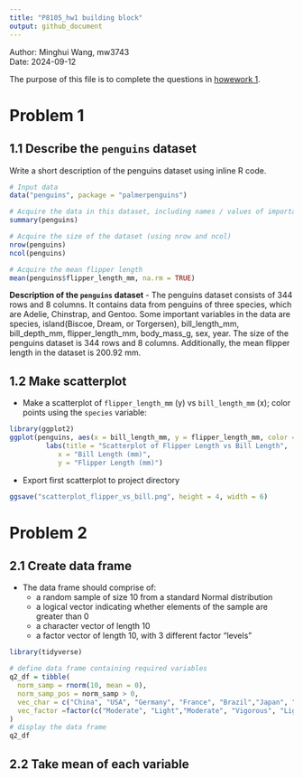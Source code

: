 ```yaml
---
title: "P8105_hw1 building block"
output: github_document
---
```

Author: Minghui Wang, mw3743<br>
Date: 2024-09-12

The purpose of this file is to complete the questions in [howework 1](https://p8105.com/homework_1.html).

# Problem 1

## 1.1 Describe the `penguins` dataset
Write a short description of the penguins dataset using inline R code.<br> 
```r

# Input data
data("penguins", package = "palmerpenguins")

# Acquire the data in this dataset, including names / values of important variables
summary(penguins)

# Acquire the size of the dataset (using nrow and ncol)
nrow(penguins)
ncol(penguins)

# Acquire the mean flipper length
mean(penguins$flipper_length_mm, na.rm = TRUE)

```

**Description of the `penguins` dataset**
- The penguins dataset consists of 344 rows and 8 columns. It contains data from penguins of three species, which are Adelie, Chinstrap, and Gentoo. Some important variables in the data are species, island(Biscoe, Dream, or Torgersen), bill_length_mm, bill_depth_mm, flipper_length_mm, body_mass_g, sex, year. The size of the penguins dataset is 344 rows and 8 columns. Additionally, the mean flipper length in the dataset is 200.92 mm.

## 1.2 Make scatterplot 

- Make a scatterplot of `flipper_length_mm` (y) vs `bill_length_mm` (x); color points using the `species` variable:
```r

library(ggplot2)
ggplot(penguins, aes(x = bill_length_mm, y = flipper_length_mm, color =  species )) + geom_point()+
         labs(title = "Scatterplot of Flipper Length vs Bill Length", 
            x = "Bill Length (mm)", 
            y = "Flipper Length (mm)")

```

- Export first scatterplot to project directory
```r

ggsave("scatterplot_flipper_vs_bill.png", height = 4, width = 6)

```

# Problem 2

## 2.1 Create data frame
- The data frame should comprise of:
  - a random sample of size 10 from a standard Normal distribution
  - a logical vector indicating whether elements of the sample are greater than 0
  - a character vector of length 10
  - a factor vector of length 10, with 3 different factor “levels”

```r
library(tidyverse)
```

```r

# define data frame containing required variables
q2_df = tibble(
  norm_samp = rnorm(10, mean = 0),
  norm_samp_pos = norm_samp > 0,
  vec_char = c("China", "USA", "Germany", "France", "Brazil","Japan", "Canada", "Australia", "India", "South Africa"),
  vec_factor =factor(c("Moderate", "Light","Moderate", "Vigorous", "Light","Moderate", "Vigorous" ,"Light","Moderate", "Vigorous"))
)
# display the data frame
q2_df

```
## 2.2 Take mean of each variable
```r

```